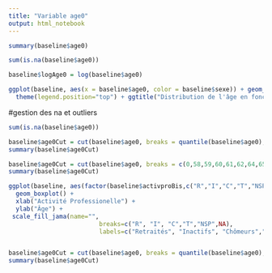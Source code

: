 ```yaml
---
title: "Variable age0"
output: html_notebook
---
```


```r
summary(baseline$age0)
```
```r
sum(is.na(baseline$age0))
```


```r
baseline$logAge0 = log(baseline$age0)
```

```r
ggplot(baseline, aes(x = baseline$age0, color = baseline$sexe)) + geom_histogram(fill="black", position="dodge")+
  theme(legend.position="top") + ggtitle("Distribution de l'âge en fonction du sexe dans la cohorte epp3 \n n = 10157")
```





#gestion des na et outliers

```r
sum(is.na(baseline$age0))
```

```r
baseline$age0Cut = cut(baseline$age0, breaks = quantile(baseline$age0), right = T)
summary(baseline$age0Cut)
```



```r
baseline$age0Cut = cut(baseline$age0, breaks = c(0,58,59,60,61,62,64,65,70,75,90), right = FALSE)
summary(baseline$age0Cut)
```

```r
ggplot(baseline, aes(factor(baseline$activproBis,c("R","I","C","T","NSP",NA)), baseline$age0, fill = baseline$activproBis))+ 
  geom_boxplot() +
  xlab("Activité Professionelle") +
  ylab("Âge") +
 scale_fill_jama(name="",
                         breaks=c("R", "I", "C","T","NSP",NA),
                         labels=c("Retraités", "Inactifs", "Chômeurs","Travailleurs","Ne Sais Pas","NA"))



```
```r
baseline$age0Cut = cut(baseline$age0, breaks = quantile(baseline$age0), right = T)
summary(baseline$age0Cut)
```
